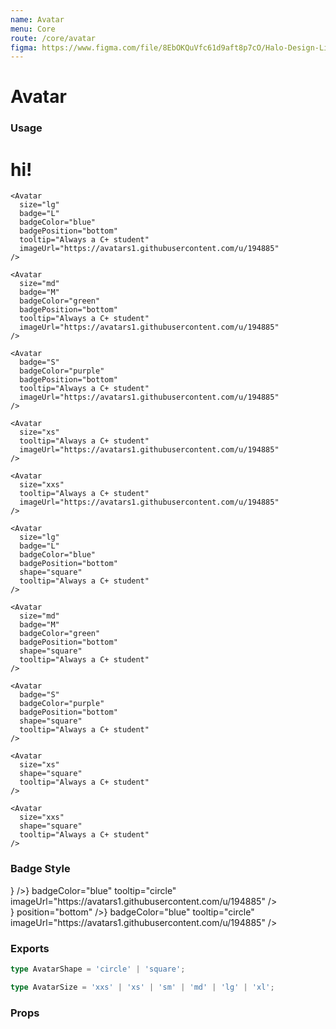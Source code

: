 ```yaml
---
name: Avatar
menu: Core
route: /core/avatar
figma: https://www.figma.com/file/8EbOKQuVfc61d9aft8p7cO/Halo-Design-Library?node-id=163%3A528
---
```



# Avatar

### Usage

<Playground>
  <h1 className="underline decoration-wavy decoration-blue-400">hi!</h1>
  <div className="space-x-8 mb-8">
    <InterfaceHeader title="Circle" byline="for individual people" section flow />
    <Avatar
      size="xl"
      badge="XL"
      badgeColor="orange"
      badgePosition="bottom"
      tooltip="Always a C+ student"
      imageUrl="https://avatars1.githubusercontent.com/u/194885"
    />

    <Avatar
      size="lg"
      badge="L"
      badgeColor="blue"
      badgePosition="bottom"
      tooltip="Always a C+ student"
      imageUrl="https://avatars1.githubusercontent.com/u/194885"
    />

    <Avatar
      size="md"
      badge="M"
      badgeColor="green"
      badgePosition="bottom"
      tooltip="Always a C+ student"
      imageUrl="https://avatars1.githubusercontent.com/u/194885"
    />

    <Avatar
      badge="S"
      badgeColor="purple"
      badgePosition="bottom"
      tooltip="Always a C+ student"
      imageUrl="https://avatars1.githubusercontent.com/u/194885"
    />

    <Avatar
      size="xs"
      tooltip="Always a C+ student"
      imageUrl="https://avatars1.githubusercontent.com/u/194885"
    />

    <Avatar
      size="xxs"
      tooltip="Always a C+ student"
      imageUrl="https://avatars1.githubusercontent.com/u/194885"
    />

  </div>
  <div className="space-x-8">
    <InterfaceHeader title="Square" byline="for startups / entities" section flow />
    <Avatar
      size="xl"
      badge="XL"
      badgeColor="orange"
      shape="square"
      badgePosition="bottom"
      tooltip="Always a C+ student"
    />

    <Avatar
      size="lg"
      badge="L"
      badgeColor="blue"
      badgePosition="bottom"
      shape="square"
      tooltip="Always a C+ student"
    />

    <Avatar
      size="md"
      badge="M"
      badgeColor="green"
      badgePosition="bottom"
      shape="square"
      tooltip="Always a C+ student"
    />

    <Avatar
      badge="S"
      badgeColor="purple"
      badgePosition="bottom"
      shape="square"
      tooltip="Always a C+ student"
    />

    <Avatar
      size="xs"
      shape="square"
      tooltip="Always a C+ student"
    />

    <Avatar
      size="xxs"
      shape="square"
      tooltip="Always a C+ student"
    />

  </div>
</Playground>

### Badge Style

<Playground>
  <InterfaceHeader title="Top" section flow />
  <div className="space-x-8">
    <Avatar
      size="xl"
      badge={<Badge icon={<BookmarkOutlineIcon />} />}
      badgeColor="blue"
      tooltip="circle"
      imageUrl="https://avatars1.githubusercontent.com/u/194885"
    />
    <Avatar
      size="lg"
      badge="cl"
      badgeColor="blue"
      tooltip="circle"
      imageUrl="https://avatars1.githubusercontent.com/u/194885"
    />
    <Avatar
      size="lg"
      badge="sq"
      badgeColor="blue"
      badgeShape="square"
      tooltip="square"
      imageUrl="https://avatars1.githubusercontent.com/u/194885"
    />
  </div>
  <InterfaceHeader title="Bottom" section flow />
  <div className="space-x-8">
    <Avatar
      size="xl"
      badge={<Badge icon={<BookmarkOutlineIcon />} position="bottom" />}
      badgeColor="blue"
      tooltip="circle"
      imageUrl="https://avatars1.githubusercontent.com/u/194885"
    />
    <Avatar
      size="lg"
      badge="Cl"
      badgeColor="blue"
      badgePosition="bottom"
      tooltip="circle"
      imageUrl="https://avatars1.githubusercontent.com/u/194885"
    />
    <Avatar
      size="lg"
      badge="Sq"
      badgeColor="blue"
      badgeShape="square"
      badgePosition="bottom"
      tooltip="square"
      imageUrl="https://avatars1.githubusercontent.com/u/194885"
    />
  </div>
</Playground>

### Exports

```ts
type AvatarShape = 'circle' | 'square';

type AvatarSize = 'xxs' | 'xs' | 'sm' | 'md' | 'lg' | 'xl';
```

### Props

<Props of={Avatar} />

